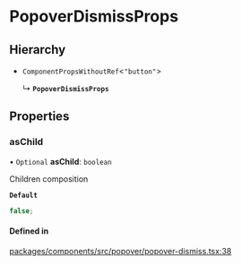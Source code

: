 # PopoverDismissProps

## Hierarchy

- `ComponentPropsWithoutRef`\<`"button"`\>

  ↳ **`PopoverDismissProps`**

## Properties

### asChild

• `Optional` **asChild**: `boolean`

Children composition

**`Default`**

```ts
false;
```

#### Defined in

[packages/components/src/popover/popover-dismiss.tsx:38](https://github.com/vtex/shoreline/blob/7e966c5a4/packages/components/src/popover/popover-dismiss.tsx#L38)
